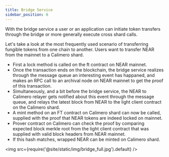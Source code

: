 ```yaml
---
title: Bridge Service
sidebar_position: 6
---
```


With the bridge service a user or an application can initiate token transfers through the bridge or more generally execute cross shard calls. 

Let's take a look at the most frequently used scenario of transferring fungible tokens from one chain to another. Users want to transfer NEAR from the mainnet to a Calimero shard. 

- First a lock method is called on the ft contract on NEAR mainnet. 
- Once the transaction ends on the blockchain, the bridge service realizes through the message queue an interesting event has happaned, and makes an RPC call to an archival node on NEAR mainnet to get the proof of this transaction.
- Simultaneously, and a bit before the bridge service, the NEAR to Calimero relayer gets notified about this event through the message queue, and relays the latest block from NEAR to the light client contract on the Calimero shard. 
- A mint method on an FT contract on Calimero shard can now be called, supplied with the proof that NEAR tokens are indeed locked on mainnet. 
- Prover contract on Calimero can check the proof by comparing expected block merkle root from the light client contract that was supplied with valid block headers from NEAR mainnet. 
- If this hash matches, wrapped NEAR can be minted on Calimero shard.

<img src={require('@site/static/img/bridge_full.jpg').default} />
